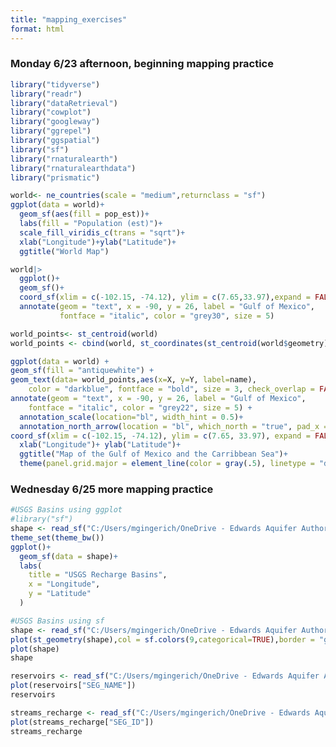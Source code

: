 ```yaml
---
title: "mapping_exercises"
format: html
---
```


### Monday 6/23 afternoon, beginning mapping practice

```r
library("tidyverse")
library("readr")
library("dataRetrieval")
library("cowplot")
library("googleway")
library("ggrepel")
library("ggspatial")
library("sf")
library("rnaturalearth")
library("rnaturalearthdata")
library("prismatic")
```

```r
world<- ne_countries(scale = "medium",returnclass = "sf")
ggplot(data = world)+
  geom_sf(aes(fill = pop_est))+
  labs(fill = "Population (est)")+
  scale_fill_viridis_c(trans = "sqrt")+
  xlab("Longitude")+ylab("Latitude")+
  ggtitle("World Map")
```

```r
world|>
  ggplot()+
  geom_sf()+
  coord_sf(xlim = c(-102.15, -74.12), ylim = c(7.65,33.97),expand = FALSE)+
  annotate(geom = "text", x = -90, y = 26, label = "Gulf of Mexico",
           fontface = "italic", color = "grey30", size = 5)
```

```r
world_points<- st_centroid(world)
world_points <- cbind(world, st_coordinates(st_centroid(world$geometry)))

ggplot(data = world) +
geom_sf(fill = "antiquewhite") +
geom_text(data= world_points,aes(x=X, y=Y, label=name),
    color = "darkblue", fontface = "bold", size = 3, check_overlap = FALSE) +
annotate(geom = "text", x = -90, y = 26, label = "Gulf of Mexico", 
    fontface = "italic", color = "grey22", size = 5) +
  annotation_scale(location="bl", width_hint = 0.5)+
  annotation_north_arrow(location = "bl", which_north = "true", pad_x = unit(0.25, "in"), pad_y = unit(0.25, "in"), style = north_arrow_fancy_orienteering)+
coord_sf(xlim = c(-102.15, -74.12), ylim = c(7.65, 33.97), expand = FALSE)+
  xlab("Longitude")+ ylab("Latitude")+
  ggtitle("Map of the Gulf of Mexico and the Carribbean Sea")+
  theme(panel.grid.major = element_line(color = gray(.5), linetype = "dashed", size = 0.5), panel.background = element_rect(fill = "aliceblue"))
```

### Wednesday 6/25 more mapping practice

```r
#USGS Basins using ggplot
#library("sf")
shape <- read_sf("C:/Users/mgingerich/OneDrive - Edwards Aquifer Authority/Desktop/usgsrechargebasins/usgs_basins.shp")
theme_set(theme_bw())
ggplot()+
  geom_sf(data = shape)+
  labs(
    title = "USGS Recharge Basins",
    x = "Longitude",
    y = "Latitude"
  )
```

```r
#USGS Basins using sf
shape <- read_sf("C:/Users/mgingerich/OneDrive - Edwards Aquifer Authority/Desktop/usgsrechargebasins/usgs_basins.shp")
plot(st_geometry(shape),col = sf.colors(9,categorical=TRUE),border = "grey22", axes = TRUE)
plot(shape)
shape
```

```r
reservoirs <- read_sf("C:/Users/mgingerich/OneDrive - Edwards Aquifer Authority/Desktop/gis/reservoirs.shp")
plot(reservoirs["SEG_NAME"])
reservoirs
```

```r
streams_recharge <- read_sf("C:/Users/mgingerich/OneDrive - Edwards Aquifer Authority/Desktop/gis/streams_recharge.shp")
plot(streams_recharge["SEG_ID"])
streams_recharge
```
